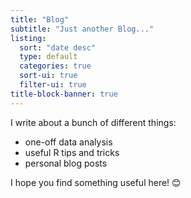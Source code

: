 ```yaml
---
title: "Blog"
subtitle: "Just another Blog..."
listing:
  sort: "date desc"
  type: default
  categories: true
  sort-ui: true
  filter-ui: true
title-block-banner: true
---
```


I write about a bunch of different things:

- one-off data analysis
- useful R tips and tricks
- personal blog posts

I hope you find something useful here! 😊
